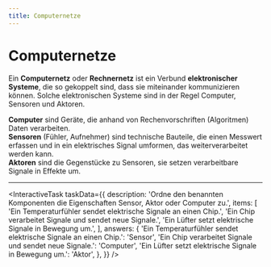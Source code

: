 ```yaml
---
title: Computernetze
---
```


# Computernetze

Ein **Computernetz** oder **Rechnernetz** ist ein Verbund **elektronischer Systeme**, die so gekoppelt sind, dass sie miteinander kommunizieren können. Solche elektronischen Systeme sind in der Regel Computer, Sensoren und Aktoren. 

**Computer** sind Geräte, die anhand von Rechenvorschriften (Algoritmen) Daten verarbeiten.  
**Sensoren** (Fühler, Aufnehmer) sind technische Bauteile, die einen Messwert erfassen und in ein elektrisches Signal umformen, das weiterverarbeitet werden kann.  
**Aktoren** sind die Gegenstücke zu Sensoren, sie setzen verarbeitbare Signale in Effekte um.

---


<InteractiveTask taskData={{
  description: 'Ordne den benannten Komponenten die Eigenschaften Sensor, Aktor oder Computer zu.',
  items: [
    'Ein Temperaturfühler sendet elektrische Signale an einen Chip.',
    'Ein Chip verarbeitet Signale und sendet neue Signale.',
    'Ein Lüfter setzt elektrische Signale in Bewegung um.',
  ],
  answers: {
    'Ein Temperaturfühler sendet elektrische Signale an einen Chip.': 'Sensor',
    'Ein Chip verarbeitet Signale und sendet neue Signale.': 'Computer',
    'Ein Lüfter setzt elektrische Signale in Bewegung um.': 'Aktor',
  },
}} />
